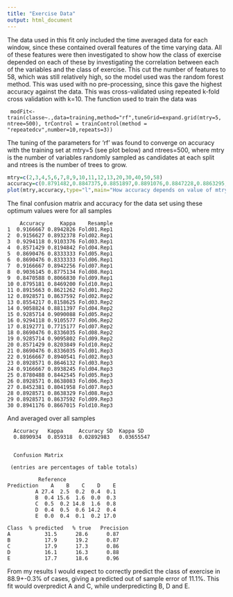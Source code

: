```yaml
---
title: "Exercise Data"
output: html_document
---
```


The data used in this fit only included the time averaged data for each window, since these contained overall features of the time varying data. All of these features were then investigated to show how the class of exercise depended on each of these by investigating the correlation between each of the variables and the class of exercise. This cut the number of features to 58, which was still relatively high, so the model used was the random forest method. This was used with no pre-processing, since this gave the highest accuracy against the data. This was cross-validated using repeated k-fold cross validation with k=10. The function used to train the data was

```
 modFit<-train(classe~.,data=training,method="rf",tuneGrid=expand.grid(mtry=5, ntree=500), trControl = trainControl(method = "repeatedcv",number=10,repeats=3))
```


The tuning of the parameters for 'rf' was found to converge on accuracy with the training set at mtry=5 (see plot below) and ntrees=500, where mtry is the number of variables randomly sampled as candidates at each split and ntrees is the number of trees to grow. 

```r
mtry=c(2,3,4,5,6,7,8,9,10,11,12,13,20,30,40,50,58)
accuracy=c(0.8791482,0.8847375,0.8851897,0.8891076,0.8847228,0.8863295,0.8847513,0.881553,0.8815384,0.8795873,0.8776029,0.8747917,0.8672327,0.8592908, 0.8536778,0.845731,0.8453343)
plot(mtry,accuracy,type="l",main="How accuracy depends on value of mtry")
```

The final confusion matrix and accuracy for the data set using these optimum values were for all samples

```
    Accuracy     Kappa    Resample
1  0.9166667 0.8942826 Fold01.Rep1
2  0.9156627 0.8932378 Fold02.Rep1
3  0.9294118 0.9103376 Fold03.Rep1
4  0.8571429 0.8194842 Fold04.Rep1
5  0.8690476 0.8333333 Fold05.Rep1
6  0.8690476 0.8333333 Fold06.Rep1
7  0.9166667 0.8942256 Fold07.Rep1
8  0.9036145 0.8775134 Fold08.Rep1
9  0.8470588 0.8066830 Fold09.Rep1
10 0.8795181 0.8469200 Fold10.Rep1
11 0.8915663 0.8621262 Fold01.Rep2
12 0.8928571 0.8637592 Fold02.Rep2
13 0.8554217 0.8158625 Fold03.Rep2
14 0.9058824 0.8811397 Fold04.Rep2
15 0.9285714 0.9090088 Fold05.Rep2
16 0.9294118 0.9105577 Fold06.Rep2
17 0.8192771 0.7715177 Fold07.Rep2
18 0.8690476 0.8336035 Fold08.Rep2
19 0.9285714 0.9095802 Fold09.Rep2
20 0.8571429 0.8203849 Fold10.Rep2
21 0.8690476 0.8336035 Fold01.Rep3
22 0.9166667 0.8940541 Fold02.Rep3
23 0.8928571 0.8646132 Fold03.Rep3
24 0.9166667 0.8938245 Fold04.Rep3
25 0.8780488 0.8442545 Fold05.Rep3
26 0.8928571 0.8638083 Fold06.Rep3
27 0.8452381 0.8041958 Fold07.Rep3
28 0.8928571 0.8638329 Fold08.Rep3
29 0.8928571 0.8637592 Fold09.Rep3
30 0.8941176 0.8667015 Fold10.Rep3
```

And averaged over all samples
```
  Accuracy   Kappa     Accuracy SD  Kappa SD  
  0.8890934  0.859318  0.02892983   0.03655547
  
  
  Confusion Matrix
 
 (entries are percentages of table totals)
 
          Reference
Prediction    A    B    C    D    E
         A 27.4  2.5  0.2  0.4  0.1
         B  0.4 15.6  1.6  0.0  0.3
         C  0.5  0.2 14.8  1.6  0.8
         D  0.4  0.5  0.6 14.2  0.4
         E  0.0  0.4  0.1  0.2 17.0

Class  % predicted   % true   Precision
A           31.5      28.6      0.87
B           17.9      19.2      0.87
C           17.9      17.3      0.86
D           16.1      16.3      0.88
E           17.7      18.6      0.96

```
From my results I would expect to correctly predict the class of exercise in 88.9+-0.3% of cases, giving a predicted out of sample error of 11.1%. This fit would overpredict A and C, while underpredicting B, D and E. 


